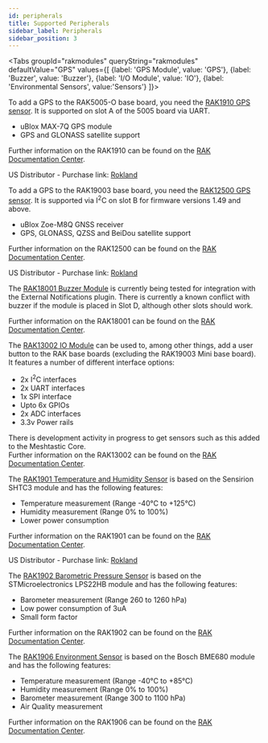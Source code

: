 ```yaml
---
id: peripherals
title: Supported Peripherals
sidebar_label: Peripherals
sidebar_position: 3
---
```



<Tabs
groupId="rakmodules"
queryString="rakmodules"
defaultValue="GPS"
values={[
{label: 'GPS Module', value: 'GPS'},
{label: 'Buzzer', value: 'Buzzer'},
{label: 'I/O Module', value: 'IO'},
{label: 'Environmental Sensors', value:'Sensors'}
]}>
<TabItem value="GPS">

To add a GPS to the RAK5005-O base board, you need the [RAK1910 GPS sensor](https://store.rakwireless.com/collections/wisblock-sensor/products/rak1910-max-7q-gnss-location-sensor). It is supported on slot A of the 5005 board via UART.

- uBlox MAX-7Q GPS module
- GPS and GLONASS satellite support

Further information on the RAK1910 can be found on the [RAK Documentation Center](https://docs.rakwireless.com/Product-Categories/WisBlock/RAK1910/Overview/#product-description).

US Distributor - Purchase link: [Rokland](https://store.rokland.com/products/rak-wireless-rak1910-wisblock-gnss-location-module)

To add a GPS to the RAK19003 base board, you need the [RAK12500 GPS sensor](https://store.rakwireless.com/products/wisblock-gnss-location-module-rak12500). It is supported via I<sup>2</sup>C on slot B for firmware versions 1.49 and above.

- uBlox Zoe-M8Q GNSS receiver
- GPS, GLONASS, QZSS and BeiDou satellite support

Further information on the RAK12500 can be found on the [RAK Documentation Center](https://docs.rakwireless.com/Product-Categories/WisBlock/RAK12500/Overview/#product-description).

US Distributor - Purchase link: [Rokland](https://store.rokland.com/products/rak-wireless-rak12500-gnss-gps-location-module-u-blox-zoe-m8q)

</TabItem>
<TabItem value="Buzzer">

The [RAK18001 Buzzer Module](https://store.rakwireless.com/products/wisblock-buzzer-module-rak18001) is currently being tested for integration with the External Notifications plugin. There is currently a known conflict with buzzer if the module is placed in Slot D, although other slots should work.

Further information on the RAK18001 can be found on the [RAK Documentation Center](https://docs.rakwireless.com/Product-Categories/WisBlock/RAK18001/Overview/#product-description).

</TabItem>
<TabItem value="IO">

The [RAK13002 IO Module](https://store.rakwireless.com/collections/wisblock-interface/products/adapter-module-rak13002) can be used to, among other things, add a user button to the RAK base boards (excluding the RAK19003 Mini base board). It features a number of different interface options:

- 2x I<sup>2</sup>C interfaces
- 2x UART interfaces
- 1x SPI interface
- Upto 6x GPIOs
- 2x ADC interfaces
- 3.3v Power rails

There is development activity in progress to get sensors such as this added to the Meshtastic Core.  
Further information on the RAK13002 can be found on the [RAK Documentation Center](https://docs.rakwireless.com/Product-Categories/WisBlock/RAK13002/Overview).

</TabItem>
<TabItem value="Sensors">
<Tabs
groupId="sensors"
queryString="sensors"
defaultValue="RAK1901"
values={[
{label: 'RAK1901', value: 'RAK1901'},
{label: 'RAK1902', value: 'RAK1902'},
{label: 'RAK1906', value: 'RAK1906'},
]}>

<TabItem value="RAK1901">

The [RAK1901 Temperature and Humidity Sensor](https://store.rakwireless.com/products/rak1901-shtc3-temperature-humidity-sensor) is based on the Sensirion SHTC3 module and has the following features:

- Temperature measurement (Range -40&deg;C to +125&deg;C)
- Humidity measurement (Range 0% to 100%)
- Lower power consumption

Further information on the RAK1901 can be found on the [RAK Documentation Center](https://docs.rakwireless.com/Product-Categories/WisBlock/RAK1901/Overview/#product-description).

US Distributor - Purchase link: [Rokland](https://store.rokland.com/products/rak-wireless-rak1901-temperature-and-humidity-sensor-sensirion-shtc3-pid-100001)

</TabItem>

<TabItem value="RAK1902">

The [RAK1902 Barometric Pressure Sensor](https://store.rakwireless.com/products/rak1902-kps22hb-barometric-pressure-sensor) is based on the STMicroelectronics LPS22HB module and has the following features:

- Barometer measurement (Range 260 to 1260 hPa)
- Low power consumption of 3uA
- Small form factor

Further information on the RAK1902 can be found on the [RAK Documentation Center](https://docs.rakwireless.com/Product-Categories/WisBlock/RAK1902/Overview/#product-description).

</TabItem>

<TabItem value="RAK1906">

The [RAK1906 Environment Sensor](https://store.rakwireless.com/products/rak1906-bme680-environment-sensor) is based on the Bosch BME680 module and has the following features:

- Temperature measurement (Range -40&deg;C to +85&deg;C)
- Humidity measurement (Range 0% to 100%)
- Barometer measurement (Range 300 to 1100 hPa)
- Air Quality measurement

Further information on the RAK1906 can be found on the [RAK Documentation Center](https://docs.rakwireless.com/Product-Categories/WisBlock/RAK1906/Overview/#product-description).

</TabItem>

</Tabs>

</TabItem>

</Tabs>
